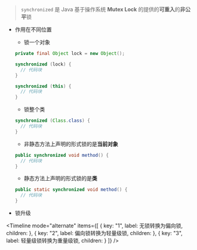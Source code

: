 

> `synchronized` 是 Java 基于操作系统 **Mutex Lock** 的提供的**可重入**的**非公平**锁

- 作用在不同位置

  - 锁一个对象

  ```java
  private final Object lock = new Object();

  synchronized (lock) {
    // 代码块
  }

  synchronized (this) {
    // 代码块
  }

  ```

  - 锁整个类

  ```java
  synchronized (Class.class) {
    // 代码块
  }
  ```

  - 非静态方法上声明的形式锁的是**当前对象**

  ```java
  public synchronized void method() {
    // 代码块
  }

  ```

  - 静态方法上声明的形式锁的是**类**

  ```java
  public static synchronized void method() {
    // 代码块
  }
  ```

- 锁升级

<Timeline
  mode="alternate"
  items={[
    {
      key: "1",
      label: <Text type="danger">无锁转换为偏向锁</Text>,
      children: <Step1 />
    },
    {
      key: "2",
      label: <Text type="danger">偏向锁转换为轻量级锁</Text>,
      children: <Step2 />
    },
    {
      key: "3",
      label: <Text type="danger">轻量级锁转换为重量级锁</Text>,
      children: <Step3 />
    }
  ]}
/>
